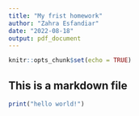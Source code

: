 ---
title: "My frist homework"
author: "Zahra Esfandiar"
date: "2022-08-18"
output: pdf_document
---

```{r setup, include=FALSE}
knitr::opts_chunk$set(echo = TRUE)
```

## This is a markdown file
```{r}
print("hello world!")
```
